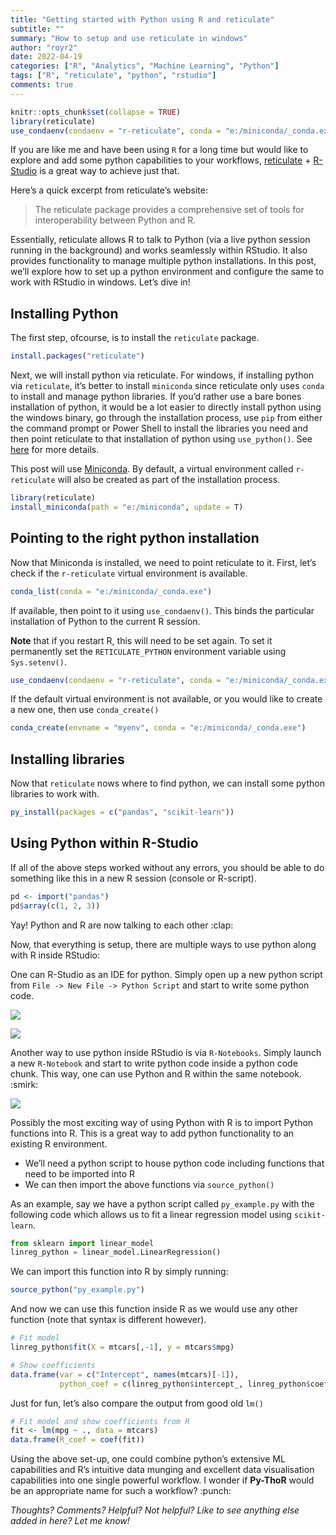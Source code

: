 ```yaml
---
title: "Getting started with Python using R and reticulate"
subtitle: ""
summary: "How to setup and use reticulate in windows"
author: "royr2"
date: 2022-04-19
categories: ["R", "Analytics", "Machine Learning", "Python"]
tags: ["R", "reticulate", "python", "rstudio"]  
comments: true
---
```


```r
knitr::opts_chunk$set(collapse = TRUE)
library(reticulate)
use_condaenv(condaenv = "r-reticulate", conda = "e:/miniconda/_conda.exe")
```

If you are like me and have been using `R` for a long time but would like to explore and add some python capabilities to your workflows, [reticulate](https://rstudio.github.io/reticulate/) + [R-Studio](https://www.rstudio.com/) is a great way to achieve just that.

Here's a quick excerpt from reticulate's website:

>The reticulate package provides a comprehensive set of tools for interoperability between Python and R.

Essentially, reticulate allows R to talk to Python (via a live python session running in the background) and works seamlessly within RStudio. It also provides functionality to manage multiple python installations. In this post, we'll explore how to set up a python environment and configure the same to work with RStudio in windows. Let's dive in! 

## Installing Python

The first step, ofcourse, is to install the `reticulate` package.

```r
install.packages("reticulate")
```

Next, we will install python via reticulate. For windows, if installing python via `reticulate`, it's better to install `miniconda` since reticulate only uses `conda` to install and manage python libraries. If you'd rather use a bare bones installation of python, it would be a lot easier to directly install python using the windows binary, go through the installation process, use `pip` from either the command prompt or Power Shell to install the libraries you need and then point reticulate to that installation of python using `use_python()`. See [here](https://rstudio.github.io/reticulate/reference/use_python.html) for more details.

This post will use [Miniconda](https://docs.conda.io/en/latest/miniconda.html). By default, a virtual environment called `r-reticulate` will also be created as part of the installation process.


```r
library(reticulate)
install_miniconda(path = "e:/miniconda", update = T)
```

## Pointing to the right python installation

Now that Miniconda is installed, we need to point reticulate to it. First, let's check if the `r-reticulate` virtual environment is available.

```r
conda_list(conda = "e:/miniconda/_conda.exe")
```

If available, then point to it using `use_condaenv()`. This binds the particular installation of Python to the current R session. 

**Note** that if you restart R, this will need to be set again. To set it permanently set the `RETICULATE_PYTHON` environment variable using `Sys.setenv()`.

```r
use_condaenv(condaenv = "r-reticulate", conda = "e:/miniconda/_conda.exe")
```

If the default virtual environment is not available, or you would like to create a new one, then use `conda_create()`

```r
conda_create(envname = "myenv", conda = "e:/miniconda/_conda.exe")
```

## Installing libraries

Now that `reticulate` nows where to find python, we can install some python libraries to work with. 

```r
py_install(packages = c("pandas", "scikit-learn"))
```

## Using Python within R-Studio

If all of the above steps worked without any errors, you should be able to do something like this in a new R session (console or R-script). 
```r
pd <- import("pandas")
pd$array(c(1, 2, 3))
```
Yay! Python and R are now talking to each other :clap:

Now, that everything is setup, there are multiple ways to use python along with R inside RStudio: 

One can R-Studio as an IDE for python. Simply open up a new python script from `File -> New File -> Python Script` and start to write some python code. 

![](py_script.png)

![](py_example.png)

Another way to use python inside RStudio is via `R-Notebooks`. Simply launch a new `R-Notebook` and start to write python code inside a python code chunk. This way, one can use Python and R within the same notebook. :smirk:

![](py_notebook.png)

Possibly the most exciting way of using Python with R is to import Python functions into R. This is a great way to add python functionality to an existing R environment. 

- We'll need a python script to house python code including functions that need to be imported into R
- We can then import the above functions via `source_python()`

As an example, say we have a python script called `py_example.py` with the following code which allows us to fit a linear regression model using `scikit-learn`. 

```python
from sklearn import linear_model
linreg_python = linear_model.LinearRegression()
```

We can import this function into R by simply running:

```r
source_python("py_example.py")
```

And now we can use this function inside R as we would use any other function (note that syntax is different however). 

```r
# Fit model 
linreg_python$fit(X = mtcars[,-1], y = mtcars$mpg)
```

```r
# Show coefficients
data.frame(var = c("Intercept", names(mtcars)[-1]), 
           python_coef = c(linreg_python$intercept_, linreg_python$coef_))
```

Just for fun, let's also compare the output from good old `lm()`

```r
# Fit model and show coefficients from R
fit <- lm(mpg ~ ., data = mtcars)
data.frame(R_coef = coef(fit))
```

Using the above set-up, one could combine python's extensive ML capabilities and R's intuitive data munging and excellent data visualisation capabilities into one single powerful workflow. I wonder if **Py-ThoR** would be an appropriate name for such a workflow? :punch:

*Thoughts? Comments? Helpful? Not helpful? Like to see anything else added in here? Let me know!*

